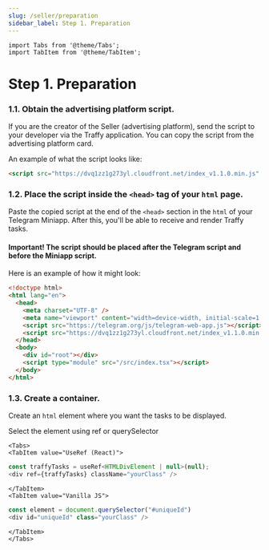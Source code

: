```yaml
---
slug: /seller/preparation
sidebar_label: Step 1. Preparation
---
```


```mdx-code-block
import Tabs from '@theme/Tabs';
import TabItem from '@theme/TabItem';
```

# Step 1. Preparation

### 1.1. Obtain the advertising platform script.

If you are the creator of the Seller (advertising platform), send the script to your developer via the Traffy application.
You can copy the script from the advertising platform card.

An example of what the script looks like:
```html
<script src="https://dvq1zz1g273yl.cloudfront.net/index_v1.1.0.min.js" traffy-key="Your Traffy Key" test="true"></script>
```

### 1.2. Place the script inside the ```<head>``` tag of your ```html``` page.

Paste the copied script at the end of the ```<head>``` section in the ```html``` of your Telegram Miniapp. After this, you'll be able to receive and render Traffy tasks.

#### Important! The script should be placed after the Telegram script and before the Miniapp script.

Here is an example of how it might look:

```html
<!doctype html>
<html lang="en">
  <head>
    <meta charset="UTF-8" />
    <meta name="viewport" content="width=device-width, initial-scale=1.0" />
    <script src="https://telegram.org/js/telegram-web-app.js"></script>
    <script src="https://dvq1zz1g273yl.cloudfront.net/index_v1.1.0.min.js" traffy-key="Traffy Key" test="true"></script>
  </head>
  <body>
    <div id="root"></div>
    <script type="module" src="/src/index.tsx"></script>
  </body>
</html>
```

### 1.3. Create a container.

Create an ```html``` element where you want the tasks to be displayed.

Select the element using ref or querySelector

```mdx-code-block
<Tabs>
<TabItem value="UseRef (React)">
```

```js
const traffyTasks = useRef<HTMLDivElement | null>(null);
<div ref={traffyTasks} className="yourClass" /> 
```

```mdx-code-block
</TabItem>
<TabItem value="Vanilla JS">
```

```js
const element = document.querySelector("#uniqueId")
<div id="uniqueId" class="yourClass" />
```

```mdx-code-block
</TabItem>
</Tabs>
```